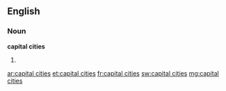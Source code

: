 ==English==

===Noun===
'''capital cities'''

# {{plural of|capital city}}

[[ar:capital cities]]
[[et:capital cities]]
[[fr:capital cities]]
[[sw:capital cities]]
[[mg:capital cities]]
